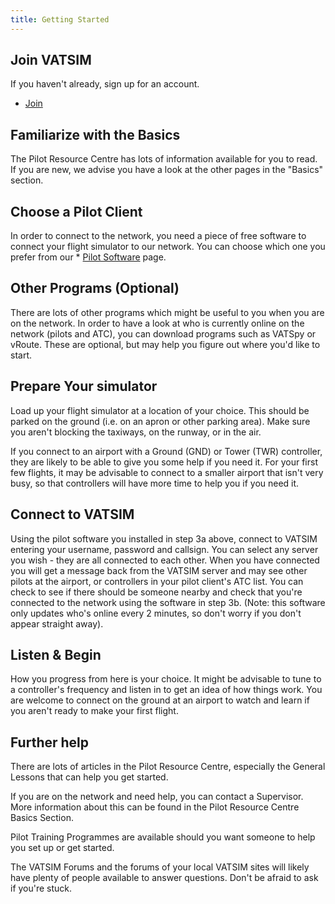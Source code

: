 ```yaml
---
title: Getting Started
---
```


## Join VATSIM
If you haven't already, sign up for an account.
* [Join](https://vatsim.net/docs/about/join-vatsim)

## Familiarize with the Basics

The Pilot Resource Centre has lots of information available for you to read. If you are new, we advise you have a look at the other pages in the "Basics" section.

## Choose a Pilot Client

In order to connect to the network, you need a piece of free software to connect your flight simulator to our network. You can choose which one you prefer from our * [Pilot Software](https://vatsim.net/docs/policy/approved-software) page.

## Other Programs (Optional)
There are lots of other programs which might be useful to you when you are on the network. In order to have a look at who is currently online on the network (pilots and ATC), you can download programs such as VATSpy or vRoute. These are optional, but may help you figure out where you'd like to start.

## Prepare Your simulator
Load up your flight simulator at a location of your choice. This should be parked on the ground (i.e. on an apron or other parking area). Make sure you aren't blocking the taxiways, on the runway, or in the air.

If you connect to an airport with a Ground (GND) or Tower (TWR) controller, they are likely to be able to give you some help if you need it. For your first few flights, it may be advisable to connect to a smaller airport that isn't very busy, so that controllers will have more time to help you if you need it.

## Connect to VATSIM
Using the pilot software you installed in step 3a above, connect to VATSIM entering your username, password and callsign. You can select any server you wish - they are all connected to each other. When you have connected you will get a message back from the VATSIM server and may see other pilots at the airport, or controllers in your pilot client's ATC list. You can check to see if there should be someone nearby and check that you're connected to the network using the software in step 3b. (Note: this software only updates who's online every 2 minutes, so don't worry if you don't appear straight away).

## Listen & Begin
How you progress from here is your choice. It might be advisable to tune to a controller's frequency and listen in to get an idea of how things work. You are welcome to connect on the ground at an airport to watch and learn if you aren't ready to make your first flight.

## Further help
There are lots of articles in the Pilot Resource Centre, especially the General Lessons that can help you get started.

If you are on the network and need help, you can contact a Supervisor. More information about this can be found in the Pilot Resource Centre Basics Section.

Pilot Training Programmes are available should you want someone to help you set up or get started.

The VATSIM Forums and the forums of your local VATSIM sites will likely have plenty of people available to answer questions. Don't be afraid to ask if you're stuck.